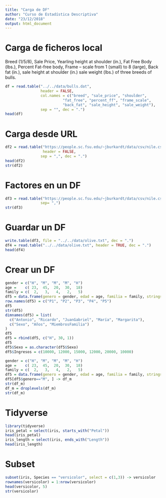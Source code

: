 ```yaml
---
title: "Carga de DF"
author: "Curso de Estadística Descriptiva"
date: "23/12/2018"
output: html_document
---
```


# Carga de ficheros local

Breed (1/5/8), 
Sale Price, 
Yearling height at shoulder (in.), 
Fat Free Body (lbs.), 
Percent Fat-free body, 
Frame -- scale from 1 (small) to 8 (large), 
Back fat (in.), 
sale height at shoulder (in.) 
sale weight (lbs.) of three breeds of bulls.

```r
df = read.table("../../data/bulls.dat",
                header = FALSE, 
                col.names = c("breed", "sale_price", "shoulder",
                          "fat_free", "percent_ff", "frame_scale",
                          "back_fat", "sale_height", "sale_weight"),
                sep = "", dec = ".")
head(df)
```


# Carga desde URL

```r
df2 = read.table("https://people.sc.fsu.edu/~jburkardt/data/csv/nile.csv",
                 header = FALSE, 
                sep = ",", dec = ".")
head(df2)
str(df2)
```



# Factores en un DF

```r
df3 = read.table("https://people.sc.fsu.edu/~jburkardt/data/csv/nile.csv", header= TRUE,
                sep= ",")
str(df3)
```

# Guardar un DF

```r
write.table(df3, file = "../../data/olive.txt", dec = ".")
df4 = read.table("../../data/olive.txt", header = TRUE, dec = ".")
head(df4)
```


# Crear un DF

```r
gender = c("H", "M", "M", "M", "H")
age =    c( 23,  45,  20,  30,  18)
family = c(  2,   3,   4,   2,   5)
df5 = data.frame(genero = gender, edad = age, familia = family, stringsAsFactors = TRUE)
row.names(df5) = c("P1", "P2", "P3", "P4", "P5")
df5
str(df5)
dimnames(df5) = list(
  c("Antonio", "Ricardo", "JuanGabriel", "María", "Margarita"),
  c("Sexo", "Años", "MiembrosFamilia")
)
df5
df5 = rbind(df5, c("H", 30, 1))
df5
df5$Sexo = as.character(df5$Sexo)
df5$Ingresos = c(10000, 12000, 15000, 12000, 20000, 10000)
```


```r
gender = c("H", "M", "M", "M", "H")
age =    c( 23,  45,  20,  30,  18)
family = c(  2,   3,   4,   2,   5)
df5 = data.frame(genero = gender, edad = age, familia = family, stringsAsFactors = TRUE)
df5[df5$genero=="M", ] -> df_m
str(df_m)
df_m = droplevels(df_m)
str(df_m)
```

# Tidyverse
```r
library(tidyverse)
iris_petal = select(iris, starts_with("Petal"))
head(iris_petal)
iris_length = select(iris, ends_with("Length"))
head(iris_length)
```

# Subset
```r
subset(iris, Species == "versicolor", select = c(1,3)) -> versicolor
rownames(versicolor) = 1:nrow(versicolor)
head(versicolor, 5)
str(versicolor)
```

